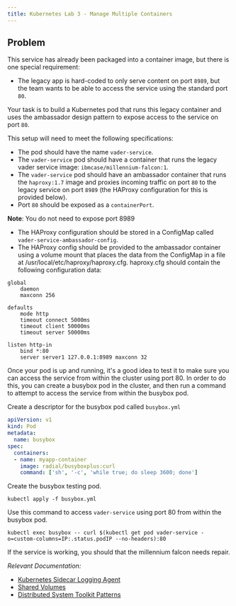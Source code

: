 ```yaml
---
title: Kubernetes Lab 3 - Manage Multiple Containers
---
```


## Problem

This service has already been packaged into a container image, but there is one special requirement:
 - The legacy app is hard-coded to only serve content on port `8989`, but the team wants to be able to access the service using the standard port `80`.

Your task is to build a Kubernetes pod that runs this legacy container and uses the ambassador design pattern to expose access to the service on port `80`.

This setup will need to meet the following specifications:

- The pod should have the name `vader-service`.
- The `vader-service` pod should have a container that runs the legacy vader service image: `ibmcase/millennium-falcon:1`.
- The `vader-service` pod should have an ambassador container that runs the `haproxy:1.7` image and proxies incoming traffic on port `80` to the legacy service on port `8989` (the HAProxy configuration for this is provided below).
- Port `80` should be exposed as a `containerPort`.


<InlineNotification>

**Note**: You do not need to expose port 8989

</InlineNotification>

- The HAProxy configuration should be stored in a ConfigMap called `vader-service-ambassador-config`.
- The HAProxy config should be provided to the ambassador container using a volume mount that places the data from the ConfigMap in a file at /usr/local/etc/haproxy/haproxy.cfg.
haproxy.cfg should contain the following configuration data:

```
global
    daemon
    maxconn 256

defaults
    mode http
    timeout connect 5000ms
    timeout client 50000ms
    timeout server 50000ms

listen http-in
    bind *:80
    server server1 127.0.0.1:8989 maxconn 32
```

Once your pod is up and running, it's a good idea to test it to make sure you can access the service from within the cluster using port 80. In order to do this, you can create a busybox pod in the cluster, and then run a command to attempt to access the service from within the busybox pod.

Create a descriptor for the busybox pod called `busybox.yml`

```yaml
apiVersion: v1
kind: Pod
metadata:
  name: busybox
spec:
  containers:
  - name: myapp-container
    image: radial/busyboxplus:curl
    command: ['sh', '-c', 'while true; do sleep 3600; done']
```

Create the busybox testing pod.
```
kubectl apply -f busybox.yml
```

Use this command to access `vader-service` using port 80 from within the busybox pod.
```
kubectl exec busybox -- curl $(kubectl get pod vader-service -o=custom-columns=IP:.status.podIP --no-headers):80
```

If the service is working, you should that the millennium falcon needs repair.

*Relevant Documentation:*
- [Kubernetes Sidecar Logging Agent](https://kubernetes.io/docs/concepts/cluster-administration/logging/#using-a-sidecar-container-with-the-logging-agent)
- [Shared Volumes](https://kubernetes.io/docs/tasks/access-application-cluster/communicate-containers-same-pod-shared-volume/)
- [Distributed System Toolkit Patterns](https://kubernetes.io/blog/2015/06/the-distributed-system-toolkit-patterns/)
